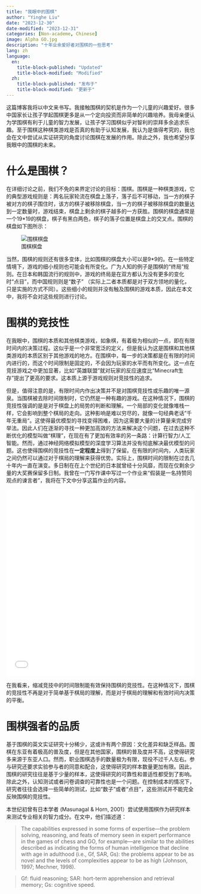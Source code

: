 ```yaml
---
title: "我眼中的围棋"
author: "Yinghe Liu"
date: "2023-12-30"
date-modified: "2023-12-31"
categories: [Non-academe, Chinese] 
image: Alpha GO.jpg
description: "十年业余爱好者对围棋的一些思考"
lang: zh
language:
  en:
    title-block-published: "Updated"
    title-block-modified: "Modified"
  zh:
    title-block-published: "发布于"
    title-block-modified: "更新于"
---
```

这篇博客我将以中文来书写。我接触围棋的契机是作为一个儿童的兴趣爱好。很多中国家长让孩子学起围棋更多是从一个定向投资而非简单的兴趣培养。我母亲便认为学围棋有利于儿童的智力发展，让孩子学习围棋似乎对智利的崇拜多余追求乐趣。至于围棋这种棋类游戏是否真的有助于认知发展，我认为是值得考究的，我也会在文中尝试从实证研究的角度讨论围棋在发展的作用。除此之外，我也希望分享我眼中的围棋的未来。

# 什么是围棋？
在详细讨论之前，我们不免的来界定讨论的目标：围棋。围棋是一种棋类游戏，它的典型游戏规则是：两名玩家轮流在棋盘上落子，落子后不可移动，当一方的棋子被对方的棋子围住时，该方的棋子被移除棋盘，当一方的棋子被移除棋盘的数量达到一定数量时，游戏结束，棋盘上剩余的棋子越多的一方获胜。围棋的棋盘通常是一个19*19的棋盘，棋子有黑白两色，棋子的落子位置是棋盘上的交叉点。围棋的棋盘如下图所示：

![围棋棋盘](GO board.jpg)

当然，围棋的规则还有很多变体，比如围棋的棋盘大小可以是9*9的。在一些特定情境下，游戏的细小规则也可能会有所变化。广为人知的例子是围棋的“终局”规则。在日本和韩国流行的规则中，游戏的终局是在双方都认为没有更多的变化时“点目”，而中国规则则是“数子” （实际上二者本质都是对于双方领地的量化，只是实施的方式不同）。这些细小的规则并没有触及围棋的游戏本质，因此在本文中，我将不会对这些规则进行讨论。

# 围棋的竞技性
在我眼中，围棋的本质和其他棋类游戏，如象棋，有着极为相似的一点，即在有限时间内的决策过程。这似乎是一个非常宽泛的定义，但是我认为这是围棋和其他棋类游戏的本质区别于其他游戏的地方。在围棋中，每一步的决策都是在有限的时间内进行的，而这个时间限制是固定的，不会因为玩家的水平而有所变化。这一点在竞技游戏之中更加显著，比如“英雄联盟”就对玩家的反应速度比“Minecraft生存”提出了更高的要求。这本质上源于游戏规则对竞技性的追求。

但是，值得注意的是，有限时间内作出决策并不是对围棋竞技性或乐趣的唯一源泉。当围棋被去除时间限制时，它仍然是一种有趣的游戏。在这种情况下，围棋的竞技性强调的是是对于棋盘上的局势的判断和理解。一个局部的变化就像堆栈一样，它会影响到整个棋局的走向。这种影响是难以穷尽的，就像一句经典老话”千年无重局“。这使得最优模型的寻找变得困难，因为这需要大量的计算量来完成穷举法。因此人们在逐渐的寻找一种更加高效的方法来解决这个问题，在过去这种不断优化的模型叫做“棋理”，在现在有了更加有效率的另一条路：计算行智力/人工智能。然而，通过神经网络模拟模型的深度学习算法并没有彻底解决最优模型的问题。这也使得围棋的竞技性在**一定程度上**得到了保留。在有限的时间内，人类玩家之间仍然可以通过对于棋局的理解来获得优势。实际上，围棋时间的限制在过去几十年内一直在演变。多日制在在上个世纪的日本就曾经十分风靡，而现在仅剩余少量的大奖赛保留多日制。我曾在一门写作课中写过一个作业来“假装是一名持赞同观点的谏言者”，我将在下文中分享这篇作业的内容。

<iframe src="Reform of Time rule.pdf" width="100%" height=500px style="border:none;"></iframe>

在我看来，缩减竞技中的时间限制能有效保持围棋的竞技性。在这种情况下，围棋的竞技性不再是对于简单基于棋局的理解，而是对于棋局的理解和有效时间内决策的平衡。

# 围棋强者的品质
基于围棋的英文实证研究十分稀少，这或许有两个原因：文化差异和缺乏样品。围棋在东亚有着极高的普及度，但是在其他国家，围棋的普及度并不高，这使得研究多来源于东亚人口。然而，职业围棋选手的数量极为有限，现役不过千人左右。参与研究还要求实验参与者的同意和配合，这使得研究的样本数量更加有限。因此，围棋的研究往往是基于少量的样本，这使得研究的可靠性和普适性都受到了影响。除此之外，认知测试或者问卷调查的可靠性也是一个问题。在控制成本的情况下，研究者往往会选择一些简单的测试，比如“数子”或者“点目”，这些测试并不能完全反映围棋的竞技性。

本世纪初曾有日本学者 (Masunagal & Horn, 2001）尝试使用围棋作为研究样本来测试专业相关的智力成分。在文中，他们描述道：

> The capabilities expressed in some forms of expertise—the problem solving, reasoning, and feats of memory seen in expert performance in the games of chess and GO, for example—are similar to the abilities described as indicating the forms of human intelligence that decline with age in adulthood (i.e., Gf, SAR, Gs): the problems appear to be as novel and the levels of complexities appear to be as high (Johnson, 1997; Mechner, 1998). 

> Gf: fluid reasoning; SAR: hort-term apprehension and retrieval memory; Gs: cognitive  speed.


